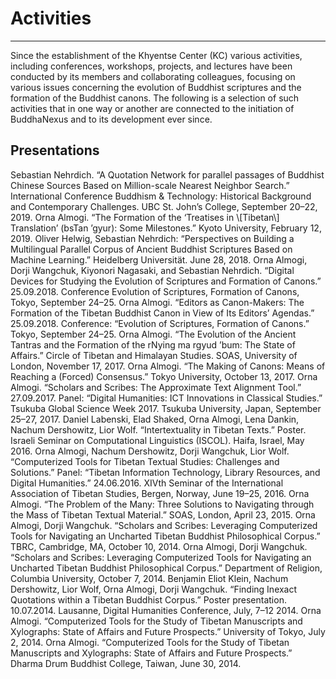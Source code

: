 
# Activities

---

Since the establishment of the Khyentse Center (KC) various activities, including conferences, workshops, projects, and lectures have been conducted by its members and collaborating colleagues, focusing on various issues concerning the evolution of Buddhist scriptures and the formation of the Buddhist canons. The following is a selection of such activities that in one way or another are connected to the initiation of BuddhaNexus and to its development ever since.

## Presentations

<Event year="2019">
  Sebastian Nehrdich. “A Quotation Network for parallel passages of Buddhist
  Chinese Sources Based on Million-scale Nearest Neighbor Search.” International
  Conference Buddhism & Technology: Historical Background and Contemporary
  Challenges. UBC St. John’s College, September 20–22, 2019.
</Event>

<Event year="2019">
  Orna Almogi. “The Formation of the ‘Treatises in \[Tibetan\] Translation’
  (bsTan ’gyur): Some Milestones.” Kyoto University, February 12, 2019.
</Event>

<Event year="2018">
  Oliver Helwig, Sebastian Nehrdich: “Perspectives on Building a Multilingual
  Parallel Corpus of Ancient Buddhist Scriptures Based on Machine Learning.”
  Heidelberg Universität. June 28, 2018.
</Event>

<Event year="2018">
  Orna Almogi, Dorji Wangchuk, Kiyonori Nagasaki, and Sebastian Nehrdich.
  “Digital Devices for Studying the Evolution of Scriptures and Formation of
  Canons.” 25.09.2018. Conference Evolution of Scriptures, Formation of Canons,
  Tokyo, September 24–25.
</Event>

<Event year="2018">
  Orna Almogi. “Editors as Canon-Makers: The Formation of the Tibetan Buddhist
  Canon in View of Its Editors’ Agendas.” 25.09.2018. Conference: “Evolution of
  Scriptures, Formation of Canons.” Tokyo, September 24–25.
</Event>

<Event year="2017">
  Orna Almogi. “The Evolution of the Ancient Tantras and the Formation of the
  rNying ma rgyud ʼbum: The State of Affairs.” Circle of Tibetan and Himalayan
  Studies. SOAS, University of London, November 17, 2017.
</Event>

<Event year="2017">
  Orna Almogi. “The Making of Canons: Means of Reaching a (Forced) Consensus.”
  Tokyo University, October 13, 2017.
</Event>

<Event year="2017">
  Orna Almogi. “Scholars and Scribes: The Approximate Text Alignment Tool.”
  27.09.2017. Panel: “Digital Humanities: ICT Innovations in Classical Studies.”
  Tsukuba Global Science Week 2017. Tsukuba University, Japan, September 25–27,
  2017.
</Event>

<Event year="2016">
  Daniel Labenski, Elad Shaked, Orna Almogi, Lena Dankin, Nachum Dershowitz,
  Lior Wolf. “Intertextuality in Tibetan Texts.” Poster. Israeli Seminar on
  Computational Linguistics (ISCOL). Haifa, Israel, May 2016.
</Event>

<Event year="2016">
  Orna Almogi, Nachum Dershowitz, Dorji Wangchuk, Lior Wolf. “Computerized Tools
  for Tibetan Textual Studies: Challenges and Solutions.” Panel: “Tibetan
  Information Technology, Library Resources, and Digital Humanities.”
  24.06.2016. XIVth Seminar of the International Association of Tibetan Studies,
  Bergen, Norway, June 19–25, 2016.
</Event>

<Event year="2015">
  Orna Almogi. “The Problem of the Many: Three Solutions to Navigating through
  the Mass of Tibetan Textual Material.” SOAS, London, April 23, 2015.
</Event>

<Event year="2014">
  Orna Almogi, Dorji Wangchuk. “Scholars and Scribes: Leveraging Computerized
  Tools for Navigating an Uncharted Tibetan Buddhist Philosophical Corpus.”
  TBRC, Cambridge, MA, October 10, 2014.
</Event>

<Event year="2014">
  Orna Almogi, Dorji Wangchuk. “Scholars and Scribes: Leveraging Computerized
  Tools for Navigating an Uncharted Tibetan Buddhist Philosophical Corpus.”
  Department of Religion, Columbia University, October 7, 2014.
</Event>

<Event year="2014">
  Benjamin Eliot Klein, Nachum Dershowitz, Lior Wolf, Orna Almogi, Dorji
  Wangchuk. “Finding Inexact Quotations within a Tibetan Buddhist Corpus.”
  Poster presentation. 10.07.2014. Lausanne, Digital Humanities Conference,
  July, 7–12 2014.
</Event>

<Event year="2014">
  Orna Almogi. “Computerized Tools for the Study of Tibetan Manuscripts and
  Xylographs: State of Affairs and Future Prospects.” University of Tokyo, July
  2, 2014.
</Event>

<Event year="2014">
  Orna Almogi. “Computerized Tools for the Study of Tibetan Manuscripts and
  Xylographs: State of Affairs and Future Prospects.” Dharma Drum Buddhist
  College, Taiwan, June 30, 2014.
</Event>

